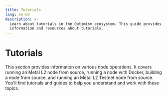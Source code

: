```yaml
---
title: Tutorials
lang: en-US
description: >-
  Learn about tutorials in the Optimism ecosystem. This guide provides detailed
  information and resources about tutorials.
---
```



# Tutorials

This section provides information on various node operations. It covers running an Metal L2 node from source, running a node with Docker, building a node from source, and running an Metal L2 Testnet node from source. You'll find tutorials and guides to help you understand and work with these topics.

<Cards>
  <Card title="Running an Metal L2 node from source" href="/builders/node-operators/tutorials/mainnet" />

  <Card title="Running a node with docker" href="/builders/node-operators/tutorials/node-from-docker" />

  <Card title="Building a node from source" href="/builders/node-operators/tutorials/node-from-source" />

  <Card title="Running an Metal L2 Testnet node from source" href="/builders/node-operators/tutorials/testnet" />
</Cards>
